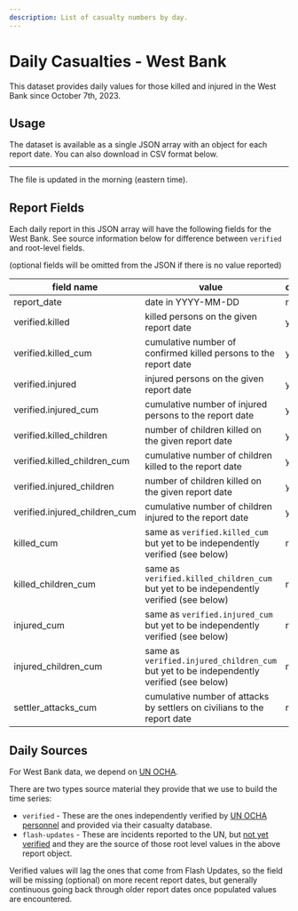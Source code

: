 ```yaml
---
description: List of casualty numbers by day.
---
```


# Daily Casualties - West Bank

This dataset provides daily values for those killed and injured in the West Bank since October 7th, 2023.


<DailyReportStatsLabel area="west_bank" />

## Usage

The dataset is available as a single JSON array with an object for each report date. You can also download in CSV format below.


<JSONFileLinks resource="WestBankDaily_V2" />

---

The file is updated in the morning (eastern time).

## Report Fields

Each daily report in this JSON array will have the following fields for the West Bank. See source information below for difference between `verified` and root-level fields.

(optional fields will be omitted from the JSON if there is no value reported)

| field name                    | value                                                                                    | optional |
| ----------------------------- | ---------------------------------------------------------------------------------------- | -------- |
| report_date                   | date in YYYY-MM-DD                                                                       | no       |
| verified.killed               | killed persons on the given report date                                                  | yes      |
| verified.killed_cum           | cumulative number of confirmed killed persons to the report date                         | yes      |
| verified.injured              | injured persons on the given report date                                                 | yes      |
| verified.injured_cum          | cumulative number of injured persons to the report date                                  | yes      |
| verified.killed_children      | number of children killed on the given report date                                       | yes      |
| verified.killed_children_cum  | cumulative number of children killed to the report date                                  | yes      |
| verified.injured_children     | number of children killed on the given report date                                       | yes      |
| verified.injured_children_cum | cumulative number of children injured to the report date                                 | yes      |
| killed_cum                    | same as `verified.killed_cum` but yet to be independently verified (see below)           | no       |
| killed_children_cum           | same as `verified.killed_children_cum` but yet to be independently verified (see below)  | no       |
| injured_cum                   | same as `verified.injured_cum` but yet to be independently verified (see below)          | no       |
| injured_children_cum          | same as `verified.injured_children_cum` but yet to be independently verified (see below) | no       |
| settler_attacks_cum           | cumulative number of attacks by settlers on civilians to the report date                 | no       |

## Daily Sources

For West Bank data, we depend on [UN OCHA](https://www.ochaopt.org/data/casualties).

There are two types source material they provide that we use to build the time series:

- `verified` - These are the ones independently verified by [UN OCHA personnel](https://www.ochaopt.org/data/casualties) and provided via their casualty database.
- `flash-updates` - These are incidents reported to the UN, but [not yet verified](https://www.ochaopt.org/crisis) and they are the source of those root level values in the above report object.

Verified values will lag the ones that come from Flash Updates, so the field will be missing (optional) on more recent report dates, but generally continuous going back through older report dates once populated values are encountered.
